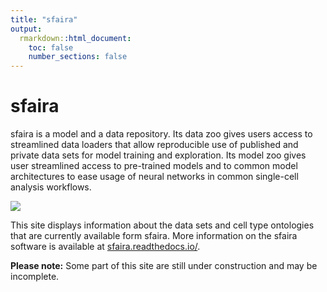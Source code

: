 ```yaml
---
title: "sfaira"
output:
  rmarkdown::html_document:
    toc: false
    number_sections: false
---
```


# sfaira

sfaira is a model and a data repository.
Its data zoo gives users access to streamlined data loaders that allow reproducible use of published and private data sets for model training and exploration.
Its model zoo gives user streamlined access to pre-trained models and to common model architectures to ease usage of neural networks in common single-cell analysis workflows.

![](https://raw.githubusercontent.com/theislab/sfaira/master/resources/images/concept.jpeg)

This site displays information about the data sets and cell type ontologies that are currently available form sfaira.
More information on the sfaira software is available at [sfaira.readthedocs.io/](https://sfaira.readthedocs.io/).

<div class="alert alert-warning">
  <strong>Please note:</strong>
  Some part of this site are still under construction and may be incomplete.
</div>
